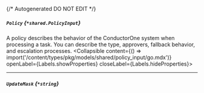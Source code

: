 {/* Autogenerated DO NOT EDIT  */}

##### `Policy` *{`*shared.PolicyInput`}*
A policy describes the behavior of the ConductorOne system when processing a task. You can describe the type, approvers, fallback behavior, and escalation processes.
<Collapsible content={() => import('/content/types/pkg/models/shared/policy_input/go.mdx')} openLabel={Labels.showProperties} closeLabel={Labels.hideProperties}>
</Collapsible>

---
##### `UpdateMask` *{`*string`}*


